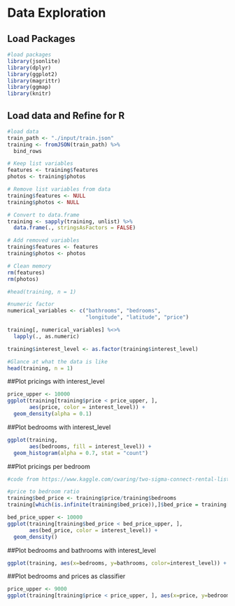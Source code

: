 # Data Exploration

## Load Packages
```r
#load packages
library(jsonlite)
library(dplyr)
library(ggplot2)
library(magrittr)
library(ggmap)
library(knitr)
```

## Load data and Refine for R
```r
#load data
train_path <- "./input/train.json"
training <- fromJSON(train_path) %>% 
  bind_rows 

# Keep list variables 
features <- training$features
photos <- training$photos

# Remove list variables from data
training$features <- NULL
training$photos <- NULL 

# Convert to data.frame
training <- sapply(training, unlist) %>%
  data.frame(., stringsAsFactors = FALSE)

# Add removed variables
training$features <- features
training$photos <- photos

# Clean memory
rm(features)
rm(photos)

#head(training, n = 1)

#numeric factor
numerical_variables <- c("bathrooms", "bedrooms",
                         "longitude", "latitude", "price")

training[, numerical_variables] %<>%
  lapply(., as.numeric)

training$interest_level <- as.factor(training$interest_level)

#Glance at what the data is like
head(training, n = 1)
```

##Plot pricings with interest_level
```r
price_upper <- 10000
ggplot(training[training$price < price_upper, ],
       aes(price, color = interest_level)) +
  geom_density(alpha = 0.1)
```

##Plot bedrooms with interest_level
```r
ggplot(training,
       aes(bedrooms, fill = interest_level)) +
  geom_histogram(alpha = 0.7, stat = "count")
```

##Plot pricings per bedroom
```r
#code from https://www.kaggle.com/cwaring/two-sigma-connect-rental-listing-inquiries/starter-script-with-xgb-in-r/code

#price to bedroom ratio
training$bed_price <- training$price/training$bedrooms
training[which(is.infinite(training$bed_price)),]$bed_price = training[which(is.infinite(training$bed_price)),]$price

bed_price_upper <- 10000
ggplot(training[training$bed_price < bed_price_upper, ],
       aes(bed_price, color = interest_level)) +
  geom_density()
```

##Plot bedrooms and bathrooms with interest_level
```r
ggplot(training, aes(x=bedrooms, y=bathrooms, color=interest_level)) + geom_point()
```

##Plot bedrooms and prices as classifier
```r
price_upper <- 9000
ggplot(training[training$price < price_upper, ], aes(x=price, y=bedrooms, color=interest_level)) + geom_point()
```
